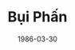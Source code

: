 ---
slug: "/bui-phan"
cover: "./bui-phan_0.jpeg"
date: "1986-03-30"
title: "Bụi Phấn"
areas:
  - Khi thầy viết bảng, bụi phấn rơi rơi. Có hạt bụi nào, rơi trên bục giảng. Có hạt bụi nào, rơi trên tóc thầy.
---